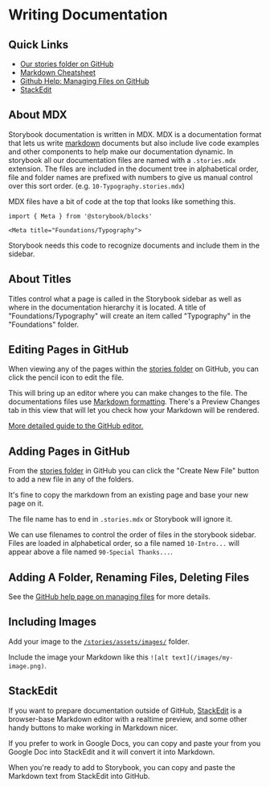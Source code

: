 
<Meta title="Foundations/Writing Documentation" />

# Writing Documentation

## Quick Links
- [Our stories folder on GitHub](https://github.com/nypublicradio/nypr-design-system/tree/radial/stories)
- [Markdown Cheatsheet](https://github.com/adam-p/markdown-here/wiki/Markdown-Cheatsheet)
- [Github Help: Managing Files on GitHub](https://help.github.com/en/github/managing-files-in-a-repository/managing-files-on-github)
- [StackEdit](https://stackedit.io/)


## About MDX

Storybook documentation is written in MDX. MDX is a documentation format that lets us write [markdown](https://github.com/adam-p/markdown-here/wiki/Markdown-Cheatsheet) documents but also include live code examples and other components to help make our documentation dynamic. In storybook all our documentation files are named with a `.stories.mdx` extension. The files are included in the document tree in alphabetical order, file and folder names are prefixed with numbers to give us manual control over this sort order. (e.g. `10-Typography.stories.mdx`)

MDX files have a bit of code at the top that looks like something this.

```
import { Meta } from '@storybook/blocks'

<Meta title="Foundations/Typography">
```

Storybook needs this code to recognize documents and include them in the sidebar.

## About Titles

Titles control what a page is called in the Storybook sidebar as well as where in the documentation hierarchy it is located. A title of "Foundations/Typography" will create an item called "Typography" in the "Foundations" folder. 

## Editing Pages in GitHub

When viewing any of the pages within the [stories folder](https://github.com/nypublicradio/nypr-design-system/tree/radial/stories) on GitHub, you can click the pencil icon to edit the file. 

This will bring up an editor where you can make changes to the file.  The documentations files use [Markdown formatting](https://github.com/adam-p/markdown-here/wiki/Markdown-Cheatsheet). There's a Preview Changes tab in this view that will let you check how your Markdown will be rendered.

[More detailed guide to the GitHub editor.](https://help.github.com/en/github/managing-files-in-a-repository/editing-files-in-your-repository)

## Adding Pages in GitHub

From the [stories folder](https://github.com/nypublicradio/nypr-design-system/tree/radial/stories) in GitHub you can click the "Create New File" button to add a new file in any of the folders.

It's fine to copy the markdown from an existing page and base your new page on it.

The file name has to end in `.stories.mdx` or Storybook will ignore it.

We can use filenames to control the order of files in the storybook sidebar. Files are loaded in alphabetical order, so a file named `10-Intro...` will appear above a file named `90-Special Thanks...`.

## Adding A Folder, Renaming Files, Deleting Files

See the [GitHub help page on managing files](https://help.github.com/en/github/managing-files-in-a-repository/managing-files-on-github) for more details.

## Including Images

Add your image to the [`/stories/assets/images/`](https://github.com/nypublicradio/nypr-design-system/tree/radial/stories/assets/images) folder.

Include the image your Markdown like this `![alt text](/images/my-image.png)`.

## StackEdit

If you want to prepare documentation outside of GitHub, [StackEdit](https://stackedit.io/) is a browser-base Markdown editor with a realtime preview, and some other handy buttons to make working in Markdown nicer. 

If you prefer to work in Google Docs, you can copy and paste your from you Google Doc into StackEdit and it will convert it into Markdown. 

When you're ready to add to Storybook, you can copy and paste the Markdown text from StackEdit into GitHub.